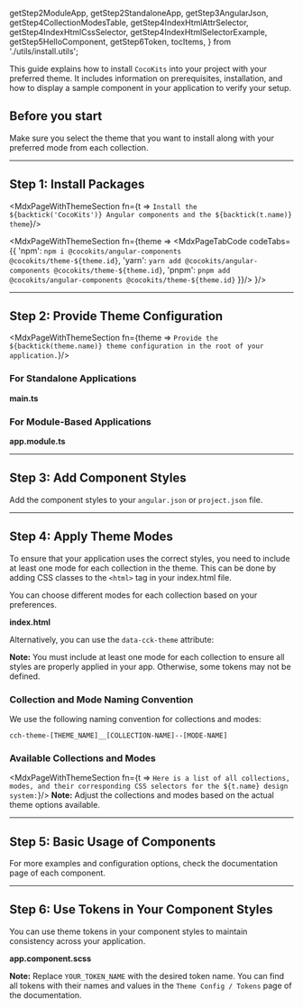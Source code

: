 
  getStep2ModuleApp,
  getStep2StandaloneApp,
  getStep3AngularJson,
  getStep4CollectionModesTable,
  getStep4IndexHtmlAttrSelector,
  getStep4IndexHtmlCssSelector,
  getStep4IndexHtmlSelectorExample, getStep5HelloComponent, getStep6Token,
  tocItems,
} from './utils/install.utils';

<Meta title='Getting Started/Install'/>

<MdxPage breadcrumb='Getting Started' title="Installation Guide" tocItems={tocItems}>

This guide explains how to install `CocoKits` into your project with your preferred theme.
It includes information on prerequisites, installation, and how to display a sample component in your application to verify your setup.

## Before you start
Make sure you select the theme that you want to install along with your preferred mode from each collection.

------------------------------------------------------------------
## Step 1: Install Packages

<MdxPageWithThemeSection fn={t => `Install the ${backtick('CocoKits')} Angular components and the ${backtick(t.name)} theme`}/>

<MdxPageWithThemeSection fn={theme =>
  <MdxPageTabCode codeTabs={{
  'npm': `npm i @cocokits/angular-components @cocokits/theme-${theme.id}`,
  'yarn': `yarn add @cocokits/angular-components @cocokits/theme-${theme.id}`,
  'pnpm': `pnpm add @cocokits/angular-components @cocokits/theme-${theme.id}`
  }}/>
}/>

------------------------------------------------------------------

## Step 2: Provide Theme Configuration

<MdxPageWithThemeSection fn={theme => `Provide the ${backtick(theme.name)} theme configuration in the root of your application.`}/>


### For Standalone Applications

**main.ts**
<MdxPageWithThemeSection fn={getStep2StandaloneApp}/>


### For Module-Based Applications

**app.module.ts**
<MdxPageWithThemeSection fn={getStep2ModuleApp}/>


------------------------------------------------------------------

## Step 3: Add Component Styles

Add the component styles to your `angular.json` or `project.json` file.
<MdxPageWithThemeSection fn={getStep3AngularJson}/>

------------------------------------------------------------------

## Step 4: Apply Theme Modes

To ensure that your application uses the correct styles, you need to include at least one mode for each collection in the theme.
This can be done by adding CSS classes to the `<html>` tag in your index.html file.

You can choose different modes for each collection based on your preferences.

**index.html**
<MdxPageWithThemeSection fn={getStep4IndexHtmlCssSelector}/>

Alternatively, you can use the `data-cck-theme` attribute:

<MdxPageWithThemeSection fn={getStep4IndexHtmlAttrSelector}/>

**Note:** You must include at least one mode for each collection to ensure all styles are properly applied in your app. Otherwise,
some tokens may not be defined.

### Collection and Mode Naming Convention
We use the following naming convention for collections and modes:

````
cch-theme-[THEME_NAME]__[COLLECTION-NAME]--[MODE-NAME]
````

<MdxPageWithThemeSection fn={getStep4IndexHtmlSelectorExample}/>

### Available Collections and Modes

<MdxPageWithThemeSection fn={t => `Here is a list of all collections, modes, and their corresponding CSS selectors for the ${t.name} design system:`}/>
<MdxPageWithThemeSection fn={getStep4CollectionModesTable}/>
**Note:** Adjust the collections and modes based on the actual theme options available.



------------------------------------------------------------------

## Step 5: Basic Usage of Components

<MdxPageWithThemeSection fn={getStep5HelloComponent}/>
For more examples and configuration options, check the documentation page of each component.

------------------------------------------------------------------

## Step 6: Use Tokens in Your Component Styles
You can use theme tokens in your component styles to maintain consistency across your application.

**app.component.scss**
<MdxPageWithThemeSection fn={getStep6Token}/>


**Note:** Replace `YOUR_TOKEN_NAME` with the desired token name.
You can find all tokens with their names and values in the `Theme Config / Tokens` page of the documentation.

</MdxPage>
